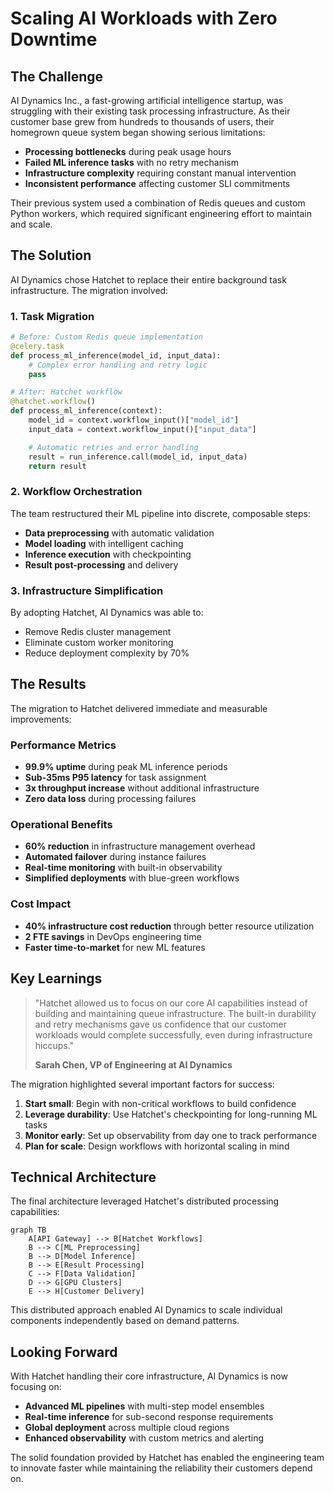 # Scaling AI Workloads with Zero Downtime

## The Challenge

AI Dynamics Inc., a fast-growing artificial intelligence startup, was struggling with their existing task processing infrastructure. As their customer base grew from hundreds to thousands of users, their homegrown queue system began showing serious limitations:

- **Processing bottlenecks** during peak usage hours
- **Failed ML inference tasks** with no retry mechanism
- **Infrastructure complexity** requiring constant manual intervention
- **Inconsistent performance** affecting customer SLI commitments

Their previous system used a combination of Redis queues and custom Python workers, which required significant engineering effort to maintain and scale.

## The Solution

AI Dynamics chose Hatchet to replace their entire background task infrastructure. The migration involved:

### 1. Task Migration

```python
# Before: Custom Redis queue implementation
@celery.task
def process_ml_inference(model_id, input_data):
    # Complex error handling and retry logic
    pass

# After: Hatchet workflow
@hatchet.workflow()
def process_ml_inference(context):
    model_id = context.workflow_input()["model_id"]
    input_data = context.workflow_input()["input_data"]

    # Automatic retries and error handling
    result = run_inference.call(model_id, input_data)
    return result
```

### 2. Workflow Orchestration

The team restructured their ML pipeline into discrete, composable steps:

- **Data preprocessing** with automatic validation
- **Model loading** with intelligent caching
- **Inference execution** with checkpointing
- **Result post-processing** and delivery

### 3. Infrastructure Simplification

By adopting Hatchet, AI Dynamics was able to:

- Remove Redis cluster management
- Eliminate custom worker monitoring
- Reduce deployment complexity by 70%

## The Results

The migration to Hatchet delivered immediate and measurable improvements:

### Performance Metrics

- **99.9% uptime** during peak ML inference periods
- **Sub-35ms P95 latency** for task assignment
- **3x throughput increase** without additional infrastructure
- **Zero data loss** during processing failures

### Operational Benefits

- **60% reduction** in infrastructure management overhead
- **Automated failover** during instance failures
- **Real-time monitoring** with built-in observability
- **Simplified deployments** with blue-green workflows

### Cost Impact

- **40% infrastructure cost reduction** through better resource utilization
- **2 FTE savings** in DevOps engineering time
- **Faster time-to-market** for new ML features

## Key Learnings

> "Hatchet allowed us to focus on our core AI capabilities instead of building and maintaining queue infrastructure. The built-in durability and retry mechanisms gave us confidence that our customer workloads would complete successfully, even during infrastructure hiccups."
>
> **Sarah Chen, VP of Engineering at AI Dynamics**

The migration highlighted several important factors for success:

1. **Start small**: Begin with non-critical workflows to build confidence
2. **Leverage durability**: Use Hatchet's checkpointing for long-running ML tasks
3. **Monitor early**: Set up observability from day one to track performance
4. **Plan for scale**: Design workflows with horizontal scaling in mind

## Technical Architecture

The final architecture leveraged Hatchet's distributed processing capabilities:

```mermaid
graph TB
    A[API Gateway] --> B[Hatchet Workflows]
    B --> C[ML Preprocessing]
    B --> D[Model Inference]
    B --> E[Result Processing]
    C --> F[Data Validation]
    D --> G[GPU Clusters]
    E --> H[Customer Delivery]
```

This distributed approach enabled AI Dynamics to scale individual components independently based on demand patterns.

## Looking Forward

With Hatchet handling their core infrastructure, AI Dynamics is now focusing on:

- **Advanced ML pipelines** with multi-step model ensembles
- **Real-time inference** for sub-second response requirements
- **Global deployment** across multiple cloud regions
- **Enhanced observability** with custom metrics and alerting

The solid foundation provided by Hatchet has enabled the engineering team to innovate faster while maintaining the reliability their customers depend on.
